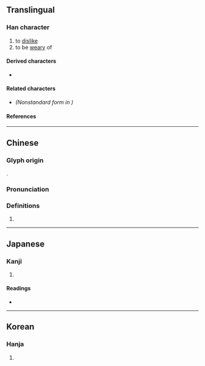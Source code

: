 {{character info/new}}
==Translingual==

===Han character===
{{Han char|rn=66|rad=攴|as=13|sn=17|four=68440|canj=WJOK|ids=⿰睪攵}}

# to [[dislike]]
# to be [[weary]] of

====Derived characters====
* {{l|mul|[[𫓡]], [[𭟟]], [[𪾜]]}}

====Related characters====
* {{l|mul|[[𭣧]]}} ''(Nonstandard form in {{w|simplified Chinese}})''

====References====
{{Han ref|kx=0476.010|dkj=13406|dj=0830.320|hdz=21478.060|uh=6581}}

----

==Chinese==
{{zh-forms}}

===Glyph origin===
{{Han etym}}
{{Han compound|睪|攴|c1=p|c2=s|ls=psc}}.

===Pronunciation===
{{zh-pron
|m=yì,dù
|c=jik6,dou3
|h=pfs=
|md=
|mn=
|w=
|mc=y
|oc=y
|cat=
}}

===Definitions===
{{zh-hanzi}}

# {{rfdef|zh}}

----

==Japanese==

===Kanji===
{{ja-kanji|grade=|rs=攴13}}

# {{rfdef|ja|sort=攴13}}

====Readings====
* {{ja-readings|on=[[えき]] (eki), [[せく]] (seku), [[と]] (to), [[ず]] (zu)|kun=[[いやになる]] (iyaninaru)}}

----

==Korean==

===Hanja===
{{ko-hanja|hangeul=두|eumhun=|rv=du|mr=tu|y=twu}}

# {{rfdef|ko|sort=攴13}}